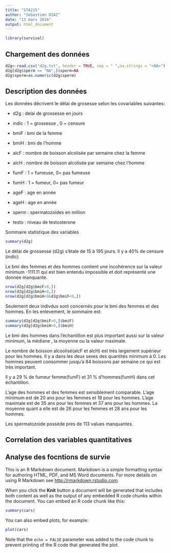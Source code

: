 ```yaml
---
title: "STA215"
author: "Sebastien DIAZ"
date: "13 mars 2016"
output: html_document
---
```


```r
library(survival)
```

## Chargement des données
```r
d2g<-read.csv("d2g.txt", header = TRUE, sep = " ",na.strings = "<NA>")
d2g[d2g$sperm == "NA",]$sperm=NA
d2g$sperm=as.numeric(d2g$sperm)

```

## Description des données
Les données décrivent le délai de grosesse selon les covariables suivantes:

- d2g    : delai de grossesse en jours 
- indic  : 1 = grossesse , 0 = censure

- bmiF   : bmi de la femme
- bmiH   : bmi de l'homme 
- alcF   : nombre de boisson alcolisée par semaine chez la femme 
- alcH   : nombre de boisson alcolisée par semaine chez l'homme 
- fumF   : 1 =  fumeuse,  0=  pas fumeuse
- fumH   : 1 = fumeur,  0= pas fumeur
- ageF   : age en année
- ageH   : age en année 
- sperm  : spermatozoïdes en million 
- testo  : niveau de testosterone

Sommaire statistique des variables
```r
summary(d2g)
```

Le délai de grossesse (d2g) s'étale de 15 à 195 jours. Il y a 40% de censure (indic)

Le bmi des femmes et des hommes contient une incohérence sur la valeur minimum -1111.11 qui est bien entendu impossible et doit représenté une donnée manquante.
```r
nrow(d2g[d2g$bmiF<0,])
nrow(d2g[d2g$bmiH<0,])
nrow(d2g[d2g$bmiH<0&d2g$bmiF<0,])
```
Seulement deux indivdus sont concernés pour le bmi des femmes et des hommes.
En les enlevement, le sommaire est:
```r
summary(d2g[d2g$bmiF>0,]$bmiF)
summary(d2g[d2g$bmiH>0,]$bmiH)
```
Le bmi des hommes dans l'échantillon est plus important aussi sur la valeur minimum, la médiane , la moyenne ou la valeur maximale.

Le nombre de boisson alcoolisé(alcF et alcH) est très largement supérieur pour les hommes. Il y a dans les deux sexes des quantités minimum à 0. Les hommes peuvent consommer jusqu'a 84 boissons par semaine ce qui est très important.

Il y a 29 % de fumeur femme(fumF) et 31 % d'hommes(fumH) dans cet échantillon.

L'age des hommes et des femmes est sensiblement comparable. L'age minimum est de 20 ans pour les femmes et 18 pour les hommes. L'age maximale est de 35 ans pour les femmes et 37 ans pour les hommes. La moyenne quant a elle est de 26 pour les femmes et 28 ans pour les hommes.

Les spermatozoide posséde pres de 113 values manquantes. 


## Correlation des variables quantitatives


## Analyse des focntions de survie



This is an R Markdown document. Markdown is a simple formatting syntax for authoring HTML, PDF, and MS Word documents. For more details on using R Markdown see <http://rmarkdown.rstudio.com>.

When you click the **Knit** button a document will be generated that includes both content as well as the output of any embedded R code chunks within the document. You can embed an R code chunk like this:

```r
summary(cars)
```

You can also embed plots, for example:

```r
plot(cars)
```

Note that the `echo = FALSE` parameter was added to the code chunk to prevent printing of the R code that generated the plot.
